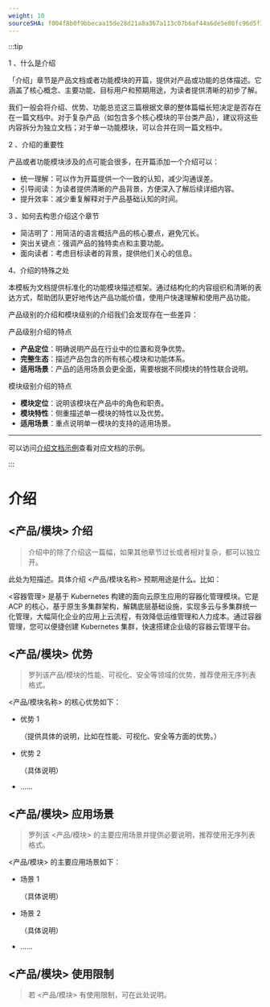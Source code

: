 ```yaml
---
weight: 10
sourceSHA: f004f8b0f9bbecaa15de28d21a8a367a113c07b6af44a6de5e86fc96d5f13741
---
```


:::tip

1 、什么是介绍

「介绍」章节是产品文档或者功能模块的开篇，提供对产品或功能的总体描述。它涵盖了核心概念、主要功能、目标用户和预期用途，为读者提供清晰的初步了解。

我们一般会将介绍、优势、功能总览这三篇根据文章的整体篇幅长短决定是否存在在一篇文档中。对于复杂产品（如包含多个核心模块的平台类产品），建议将这些内容拆分为独立文档；对于单一功能模块，可以合并在同一篇文档中。

2 、介绍的重要性

产品或者功能模块涉及的点可能会很多，在开篇添加一个介绍可以：

- 统一理解：可以作为开篇提供一个一致的认知，减少沟通误差。
- 引导阅读：为读者提供清晰的产品背景，方便深入了解后续详细内容。
- 提升效率：减少重复解释对于产品基础认知的时间。

3 、如何去构思介绍这个章节

- 简洁明了：用简洁的语言概括产品的核心要点，避免冗长。
- 突出关键点：强调产品的独特卖点和主要功能。
- 面向读者：考虑目标读者的背景，提供他们关心的信息。

4、介绍的特殊之处

本模板为文档提供标准化的功能模块描述框架。通过结构化的内容组织和清晰的表达方式，帮助团队更好地传达产品功能价值，使用户快速理解和使用产品功能。

产品级别的介绍和模块级别的介绍我们会发现存在一些差异：

产品级别介绍的特点

- **产品定位**：明确说明产品在行业中的位置和竞争优势。
- **完整生态**：描述产品包含的所有核心模块和功能体系。
- **适用场景**：产品的适用场景会更全面，需要根据不同模块的特性联合说明。

模块级别介绍的特点

- **模块定位**：说明该模块在产品中的角色和职责。
- **模块特性**：侧重描述单一模块的特性以及优势。
- **适用场景**：重点说明单一模块的支持的适用场景。

---

可以访问[介绍文档示例](https://product-doc-guide.alauda.cn/template/intro/example.html)查看对应文档的示例。

:::

# 介绍

## \<产品/模块> 介绍

> 介绍中的除了介绍这一篇幅，如果其他章节过长或者相对复杂，都可以独立开。

此处为短描述。具体介绍 \<产品/模块名称> 预期用途是什么。比如：

\<容器管理> 是基于 Kubernetes 构建的面向云原生应用的容器化管理模块。它是 ACP 的核心，基于原生多集群架构，解耦底层基础设施，实现多云与多集群统一化管理，大幅简化企业的应用上云流程，有效降低运维管理和人力成本。通过容器管理，您可以便捷创建 Kubernetes 集群，快速搭建企业级的容器云管理平台。

## \<产品/模块> 优势

> 罗列该产品/模块的性能、可视化、安全等领域的优势，推荐使用无序列表格式。

\<产品/模块名称> 的核心优势如下：

- 优势 1

  （提供具体的说明，比如在性能、可视化、安全等方面的优势。）

- 优势 2

  （具体说明）

- ......

## \<产品/模块> 应用场景

> 罗列该 \<产品/模块> 的主要应用场景并提供必要说明，推荐使用无序列表格式。

\<产品/模块> 的主要应用场景如下：

- 场景 1

  （具体说明）

- 场景 2

  （具体说明）

- ......

## \<产品/模块> 使用限制

> 若 \<产品/模块> 有使用限制，可在此处说明。
